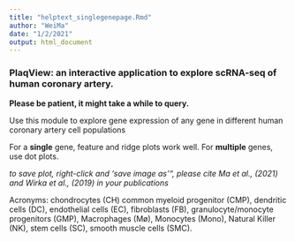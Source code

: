 ```yaml
---
title: "helptext_singlegenepage.Rmd"
author: "WeiMa"
date: "1/2/2021"
output: html_document
---
```

### **PlaqView**: an interactive application to explore scRNA-seq of human coronary artery.

**Please be patient, it might take a while to query.** 

Use this module to explore gene expression of any gene in different human coronary artery cell populations

For a **single** gene, feature and ridge plots work well. For **multiple** genes, use dot plots.

*to save plot, right-click and 'save image as'", please cite Ma et al., (2021) and Wirka et al., (2019) in your publications*

Acronyms: chondrocytes (CH) common myeloid progenitor (CMP), dendritic cells (DC), endothelial cells (EC), fibroblasts (FB), granulocyte/monocyte progenitors (GMP), Macrophages (Mø), Monocytes (Mono), Natural Killer (NK), stem cells (SC), smooth muscle cells (SMC).